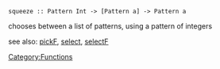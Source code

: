 <source>squeeze :: Pattern Int -> [Pattern a] -> Pattern a</source>

chooses between a list of patterns, using a pattern of integers

see also: [[pickF]], [[select]], [[selectF]]

[[Category:Functions]]